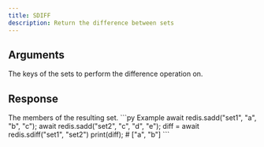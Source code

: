 ```yaml
---
title: SDIFF
description: Return the difference between sets
---
```


## Arguments

<ParamField body="keys" type="...string[]" required>
  The keys of the sets to perform the difference operation on.
</ParamField>


## Response

<ResponseField type="TValue[]" required>
  The members of the resulting set.
</ResponseField>

<RequestExample>
```py Example 
await redis.sadd("set1", "a", "b", "c"); 
await redis.sadd("set2", "c", "d", "e"); 
diff =  await redis.sdiff("set1", "set2")
print(diff); # ["a", "b"]
```

</RequestExample>

